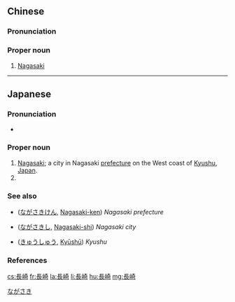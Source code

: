 {{also|长崎}}
==Chinese==
{{zh-forms|s=长崎}}

===Pronunciation===
{{zh-pron
|m=Chángqí
|mn=Tn̂g-kiā
|cat=pn
}}

===Proper noun===
{{zh-proper noun}}

# [[Nagasaki]]

----

==Japanese==
{{ja-kanjitab|なが|さき|yomi=k}}

===Pronunciation===
* {{ja-pron|ながさき|y=k|acc=2|acc_ref=NHK}}

===Proper noun===
{{ja-pos|proper|ながさき}}

# [[Nagasaki]]; a city in Nagasaki [[prefecture]] on the West coast of [[Kyushu]], [[Japan]].
# {{surname|lang=ja|sort=ながさき}}

===See also===
* {{l|ja|長崎県}} ([[ながさきけん]], [[Nagasakiken|Nagasaki-ken]]) ''Nagasaki prefecture''
* {{l|ja|長崎市}} ([[ながさきし]], [[Nagasakishi|Nagasaki-shi]]) ''Nagasaki city''
* {{l|ja|九州}} ([[きゅうしゅう]], [[Kyūshū]]) ''Kyushu''

===References===
<references/>

[[Category:ja:Cities|ながさき]]

[[cs:長崎]]
[[fr:長崎]]
[[la:長崎]]
[[li:長崎]]
[[hu:長崎]]
[[mg:長崎]]